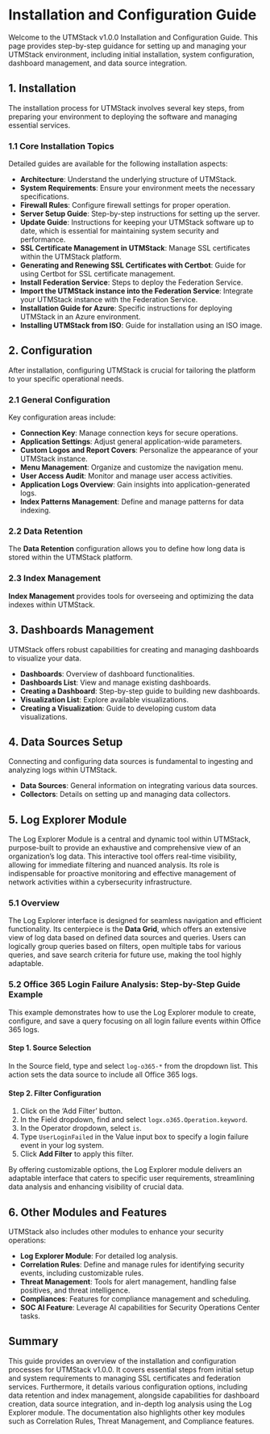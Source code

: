 # Installation and Configuration Guide

Welcome to the UTMStack v1.0.0 Installation and Configuration Guide. This page provides step-by-step guidance for setting up and managing your UTMStack environment, including initial installation, system configuration, dashboard management, and data source integration.

## 1. Installation

The installation process for UTMStack involves several key steps, from preparing your environment to deploying the software and managing essential services.

### 1.1 Core Installation Topics

Detailed guides are available for the following installation aspects:

*   **Architecture**: Understand the underlying structure of UTMStack.
*   **System Requirements**: Ensure your environment meets the necessary specifications.
*   **Firewall Rules**: Configure firewall settings for proper operation.
*   **Server Setup Guide**: Step-by-step instructions for setting up the server.
*   **Update Guide**: Instructions for keeping your UTMStack software up to date, which is essential for maintaining system security and performance.
*   **SSL Certificate Management in UTMStack**: Manage SSL certificates within the UTMStack platform.
*   **Generating and Renewing SSL Certificates with Certbot**: Guide for using Certbot for SSL certificate management.
*   **Install Federation Service**: Steps to deploy the Federation Service.
*   **Import the UTMStack instance into the Federation Service**: Integrate your UTMStack instance with the Federation Service.
*   **Installation Guide for Azure**: Specific instructions for deploying UTMStack in an Azure environment.
*   **Installing UTMStack from ISO**: Guide for installation using an ISO image.

## 2. Configuration

After installation, configuring UTMStack is crucial for tailoring the platform to your specific operational needs.

### 2.1 General Configuration

Key configuration areas include:

*   **Connection Key**: Manage connection keys for secure operations.
*   **Application Settings**: Adjust general application-wide parameters.
*   **Custom Logos and Report Covers**: Personalize the appearance of your UTMStack instance.
*   **Menu Management**: Organize and customize the navigation menu.
*   **User Access Audit**: Monitor and manage user access activities.
*   **Application Logs Overview**: Gain insights into application-generated logs.
*   **Index Patterns Management**: Define and manage patterns for data indexing.

### 2.2 Data Retention

The **Data Retention** configuration allows you to define how long data is stored within the UTMStack platform.

### 2.3 Index Management

**Index Management** provides tools for overseeing and optimizing the data indexes within UTMStack.

## 3. Dashboards Management

UTMStack offers robust capabilities for creating and managing dashboards to visualize your data.

*   **Dashboards**: Overview of dashboard functionalities.
*   **Dashboards List**: View and manage existing dashboards.
*   **Creating a Dashboard**: Step-by-step guide to building new dashboards.
*   **Visualization List**: Explore available visualizations.
*   **Creating a Visualization**: Guide to developing custom data visualizations.

## 4. Data Sources Setup

Connecting and configuring data sources is fundamental to ingesting and analyzing logs within UTMStack.

*   **Data Sources**: General information on integrating various data sources.
*   **Collectors**: Details on setting up and managing data collectors.

## 5. Log Explorer Module

The Log Explorer Module is a central and dynamic tool within UTMStack, purpose-built to provide an exhaustive and comprehensive view of an organization’s log data. This interactive tool offers real-time visibility, allowing for immediate filtering and nuanced analysis. Its role is indispensable for proactive monitoring and effective management of network activities within a cybersecurity infrastructure.

### 5.1 Overview

The Log Explorer interface is designed for seamless navigation and efficient functionality. Its centerpiece is the **Data Grid**, which offers an extensive view of log data based on defined data sources and queries. Users can logically group queries based on filters, open multiple tabs for various queries, and save search criteria for future use, making the tool highly adaptable.

### 5.2 Office 365 Login Failure Analysis: Step-by-Step Guide Example

This example demonstrates how to use the Log Explorer module to create, configure, and save a query focusing on all login failure events within Office 365 logs.

#### Step 1. Source Selection

In the Source field, type and select `log-o365-*` from the dropdown list. This action sets the data source to include all Office 365 logs.

#### Step 2. Filter Configuration

1.  Click on the ‘Add Filter’ button.
2.  In the Field dropdown, find and select `logx.o365.Operation.keyword`.
3.  In the Operator dropdown, select `is`.
4.  Type `UserLoginFailed` in the Value input box to specify a login failure event in your log system.
5.  Click **Add Filter** to apply this filter.

By offering customizable options, the Log Explorer module delivers an adaptable interface that caters to specific user requirements, streamlining data analysis and enhancing visibility of crucial data.

## 6. Other Modules and Features

UTMStack also includes other modules to enhance your security operations:

*   **Log Explorer Module**: For detailed log analysis.
*   **Correlation Rules**: Define and manage rules for identifying security events, including customizable rules.
*   **Threat Management**: Tools for alert management, handling false positives, and threat intelligence.
*   **Compliances**: Features for compliance management and scheduling.
*   **SOC AI Feature**: Leverage AI capabilities for Security Operations Center tasks.

## Summary

This guide provides an overview of the installation and configuration processes for UTMStack v1.0.0. It covers essential steps from initial setup and system requirements to managing SSL certificates and federation services. Furthermore, it details various configuration options, including data retention and index management, alongside capabilities for dashboard creation, data source integration, and in-depth log analysis using the Log Explorer module. The documentation also highlights other key modules such as Correlation Rules, Threat Management, and Compliance features.